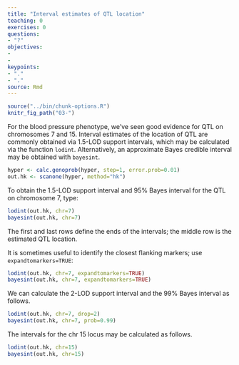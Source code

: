 ```yaml
---
title: "Interval estimates of QTL location"
teaching: 0
exercises: 0
questions:
- "?"
objectives:
- 
- 
keypoints:
- "."
- "."
source: Rmd
---
```


```r
source("../bin/chunk-options.R")
knitr_fig_path("03-")
```

For the blood pressure phenotype, we’ve seen good evidence for QTL on chromosomes 7 and 15. Interval estimates of the location of QTL are commonly obtained via 1.5-LOD support intervals, which may be calculated via the function `lodint`. Alternatively, an approximate Bayes credible interval may be obtained with `bayesint`.

```r
hyper <- calc.genoprob(hyper, step=1, error.prob=0.01)
out.hk <- scanone(hyper, method="hk")
```

To obtain the 1.5-LOD support interval and 95% Bayes interval for the QTL on chromosome 7, type:

```r
lodint(out.hk, chr=7)
bayesint(out.hk, chr=7)
```

The first and last rows define the ends of the intervals; the middle row is the estimated QTL location.

It is sometimes useful to identify the closest flanking markers; use `expandtomarkers=TRUE`:

```r
lodint(out.hk, chr=7, expandtomarkers=TRUE)
bayesint(out.hk, chr=7, expandtomarkers=TRUE)
```

We can calculate the 2-LOD support interval and the 99% Bayes interval as follows.

```r
lodint(out.hk, chr=7, drop=2)
bayesint(out.hk, chr=7, prob=0.99)
```

The intervals for the chr 15 locus may be calculated as follows.

```r
lodint(out.hk, chr=15)
bayesint(out.hk, chr=15)
```